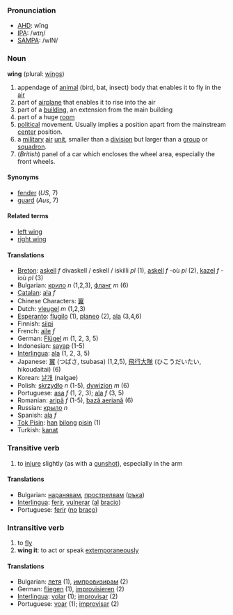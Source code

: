 ===Pronunciation===
*[[w:AHD|AHD]]: wĭng
*[[w:IPA|IPA]]: /wɪŋ/
*[[w:SAMPA|SAMPA]]: /wIN/

===Noun===
'''wing''' (plural: [[wings]])

#appendage of [[animal]] (bird, bat, insect) body that enables it to fly in the [[air]]
#part of [[airplane]] that enables it to rise into the air
#part of a [[building]], an extension from the main building
#part of a huge [[room]]
#[[political]] movement. Usually implies a position apart from the mainstream [[center]] position.
#a [[military]] [[air]] [[unit]], smaller than a [[division]] but larger than a [[group]] or [[squadron]].
#(''British'') panel of a car which encloses the wheel area, especially the front wheels.

==== Synonyms ====
*[[fender]] (''US'', 7)
*[[guard]] (''Aus'', 7)

==== Related terms ====
*[[left wing]]
*[[right wing]]

====Translations====
*[[Breton]]: [[askell]] ''f'' divaskell / eskell / iskilli ''pl'' (1), [[askell]] ''f'' -où ''pl'' (2), [[kazel]] ''f'' -ioù ''pl'' (3)
*Bulgarian: [[крило]] ''n'' (1,2,3), [[фланг]] ''m'' (6)
*[[Catalan]]: [[ala]] ''f''
*Chinese Characters: [[翼]]
*Dutch: [[vleugel]] ''m'' (1,2,3)
*[[Esperanto]]: [[flugilo]] (1), [[planeo]] (2), [[ala]] (3,4,6)
*Finnish: [[siipi]]
*French: [[aile]] ''f''
*German: [[Flügel]] ''m'' (1, 2, 3, 5)
*Indonesian: [[sayap]] (1-5)
*[[Interlingua]]: [[ala]] (1, 2, 3, 5)
*Japanese: [[翼]] (つばさ, tsubasa) (1,2,5), [[飛行大隊]] (ひこうだいたい, hikoudaitai) (6)
*Korean: [[날개]] (nalgae)
*Polish: [[skrzydło]] ''n'' (1-5), [[dywizjon]] ''m'' (6)
*Portuguese: [[asa]] ''f'' (1, 2, 3); [[ala]] ''f'' (3, 5)
*Romanian: [[aripă]] ''f'' (1-5), [[bază aeriană]] (6)
*Russian: [[крыло]] ''n''
*Spanish: [[ala]] ''f''
*[[Tok Pisin]]: [[han]] [[bilong]] [[pisin]] (1)
*Turkish: [[kanat]]

===Transitive verb===

# to [[injure]] slightly (as with a [[gunshot]]), especially in the arm

====Translations====
*Bulgarian: [[наранявам]], [[прострелвам]] ([[ръка]])
*[[Interlingua]]: [[ferir]], [[vulnerar]] ([[al]] [[bracio]])
*Portuguese: [[ferir]] ([[no]] [[braço]])

===Intransitive verb===

# to [[fly]]
# '''wing it''': to act or speak [[extemporaneous]]ly

====Translations====
*Bulgarian: [[летя]] (1), [[импровизирам]] (2)
*German: [[fliegen]] (1), [[improvisieren]] (2)
*[[Interlingua]]: [[volar]] (1); [[improvisar]] (2)
*Portuguese: [[voar]] (1); [[improvisar]] (2)